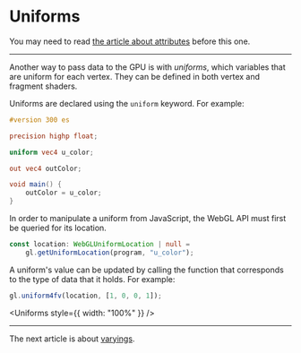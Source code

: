 # Uniforms

You may need to read [the article about attributes](/a/webgl/attributes) before this one.

---

Another way to pass data to the GPU is with *uniforms*, which variables that are uniform for each
vertex. They can be defined in both vertex and fragment shaders.

Uniforms are declared using the `uniform` keyword. For example:

```glsl
#version 300 es

precision highp float;

uniform vec4 u_color;

out vec4 outColor;

void main() {
	outColor = u_color;
}
```

In order to manipulate a uniform from JavaScript, the WebGL API must first be queried for its location.

```ts
const location: WebGLUniformLocation | null =
	gl.getUniformLocation(program, "u_color");
```

A uniform's value can be updated by calling the function that corresponds to the type of data that
it holds. For example:

```ts
gl.uniform4fv(location, [1, 0, 0, 1]);
```


<Uniforms style={{ width: "100%" }} />

---

The next article is about [varyings](/a/webgl/varyings).
